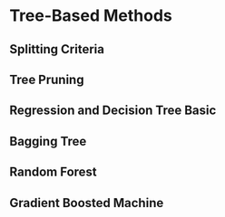 # Tree-Based Methods

## Splitting Criteria 

## Tree Pruning

## Regression and Decision Tree Basic

## Bagging Tree

## Random Forest

## Gradient Boosted Machine

